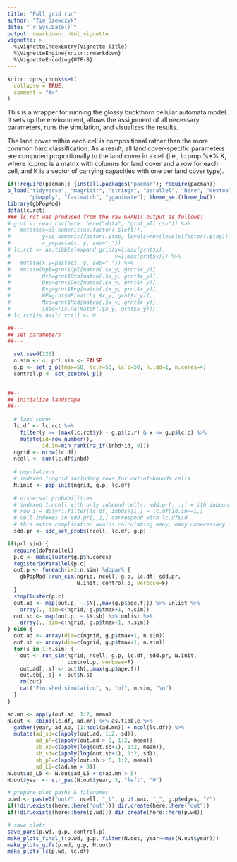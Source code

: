 ```yaml
---
title: "Full grid run"
author: "Tim Szewczyk"
date: "`r Sys.Date()`"
output: rmarkdown::html_vignette
vignette: >
  %\VignetteIndexEntry{Vignette Title}
  %\VignetteEngine{knitr::rmarkdown}
  %\VignetteEncoding{UTF-8}
---
```


```r
knitr::opts_chunk$set(
  collapse = TRUE,
  comment = "#>"
)
```


This is a wrapper for running the glossy buckthorn cellular automata model. It sets up the environment, allows the assignment of all necessary parameters, runs the simulation, and visualizes the results.

The land cover within each cell is compositional rather than the more common hard classification. As a result, all land cover-specific parameters are computed proportionally to the land cover in a cell (i.e., lc.prop %*% K, where lc.prop is a matrix with columns for land cover and a row for each cell, and K is a vector of carrying capacities with one per land cover type).

```r
if(!require(pacman)) {install.packages("pacman"); require(pacman)}
p_load("tidyverse", "magrittr", "stringr", "parallel", "here", "devtools",
       "pbapply", "fastmatch", "gganimate"); theme_set(theme_bw())
library(gbPopMod)
data(lc.rct)
### lc.rct was produced from the raw GRANIT output as follows:
# grnt <- read_csv(here::here("data", "grnt_all.csv")) %>%
#   mutate(x=as.numeric(as.factor(.$left)),
#          y=as.numeric(factor(.$top, levels=rev(levels(factor(.$top))))),
#          x_y=paste(x, y, sep="_"))
# lc.rct <- as.tibble(expand.grid(x=1:max(grnt$x),
#                                 y=1:max(grnt$y))) %>%
#   mutate(x_y=paste(x, y, sep="_")) %>%
#   mutate(OpI=grnt$OpI[match(.$x_y, grnt$x_y)], 
#          Oth=grnt$Oth[match(.$x_y, grnt$x_y)], 
#          Dec=grnt$Dec[match(.$x_y, grnt$x_y)], 
#          Evg=grnt$Evg[match(.$x_y, grnt$x_y)], 
#          WP=grnt$WP[match(.$x_y, grnt$x_y)], 
#          Mxd=grnt$Mxd[match(.$x_y, grnt$x_y)],
#          inbd=!is.na(match(.$x_y, grnt$x_y)))
# lc.rct[is.na(lc.rct)] <- 0
```


```r
##---
## set parameters
##---

  set.seed(225)
  n.sim <- 4; prl.sim <- FALSE
  g.p <- set_g_p(tmax=50, lc.r=50, lc.c=50, n.ldd=1, n.cores=4)
  control.p <- set_control_p()
  

##--
## initialize landscape
##--
  
  # land cover
  lc.df <- lc.rct %>% 
    filter(y >= (max(lc.rct$y) - g.p$lc.r) & x <= g.p$lc.c) %>%
    mutate(id=row_number(), 
           id.in=min_rank(na_if(inbd*id, 0)))
  ngrid <- nrow(lc.df)
  ncell <- sum(lc.df$inbd)
  
  # populations
  # indexed 1:ngrid including rows for out-of-bounds cells
  N.init <- pop_init(ngrid, g.p, lc.df)
  
  # dispersal probabilities
  # indexed 1:ncell with only inbound cells: sdd.pr[,,,i] = ith inbound cell
  # row i = dplyr::filter(lc.df, inbds)[i,] = lc.df[id.in==i,]
  # cell indexes in sdd.pr[,,2,] correspond with lc.df$id
  # this extra complication avoids calculating many, many unnecessary cells
  sdd.pr <- sdd_set_probs(ncell, lc.df, g.p)
```

```r
if(prl.sim) {
  require(doParallel)
  p.c <- makeCluster(g.p$n.cores)
  registerDoParallel(p.c)
  out.p <- foreach(i=1:n.sim) %dopar% {
    gbPopMod::run_sim(ngrid, ncell, g.p, lc.df, sdd.pr, 
                      N.init, control.p, verbose=F)
  }
  stopCluster(p.c)
  out.ad <- map(out.p, ~.$N[,,max(g.p$age.f)]) %>% unlist %>% 
    array(., dim=c(ngrid, g.p$tmax+1, n.sim))
  out.sb <- map(out.p, ~.$N.sb) %>% unlist %>% 
    array(., dim=c(ngrid, g.p$tmax+1, n.sim))
} else {
  out.ad <- array(dim=c(ngrid, g.p$tmax+1, n.sim))
  out.sb <- array(dim=c(ngrid, g.p$tmax+1, n.sim))
  for(s in 1:n.sim) {
    out <- run_sim(ngrid, ncell, g.p, lc.df, sdd.pr, N.init, 
                   control.p, verbose=F)
    out.ad[,,s] <- out$N[,,max(g.p$age.f)]
    out.sb[,,s] <- out$N.sb
    rm(out)
    cat("Finished simulation", s, "of", n.sim, "\n")
  }
}
```


```r
ad.mn <- apply(out.ad, 1:2, mean)
N.out <- cbind(lc.df, ad.mn) %>% as.tibble %>%
  gather(year, ad_Ab, (1:ncol(ad.mn)) + ncol(lc.df)) %>%
  mutate(ad_sd=c(apply(out.ad, 1:2, sd)),
         ad_pP=c(apply(out.ad > 0, 1:2, mean)),
         sb_Ab=c(apply(log(out.sb+1), 1:2, mean)),
         sb_sd=c(apply(log(out.sb+1), 1:2, sd)),
         sb_pP=c(apply(out.sb > 0, 1:2, mean)),
         ad_L5=c(ad.mn > 0))
N.out$ad_L5 <- N.out$ad_L5 + c(ad.mn > 5)
N.out$year <- str_pad(N.out$year, 3, "left", "0")

# prepare plot paths & filenames
p.wd <- paste0("out/", ncell, "_t", g.p$tmax, "_", g.p$edges, "/")
if(!dir.exists(here::here("out"))) dir.create(here::here("out"))
if(!dir.exists(here::here(p.wd))) dir.create(here::here(p.wd))

# save plots
save_pars(p.wd, g.p, control.p)
make_plots_final_t(p.wd, g.p, filter(N.out, year==max(N.out$year)))
make_plots_gifs(p.wd, g.p, N.out)
make_plots_lc(p.wd, lc.df)
```





